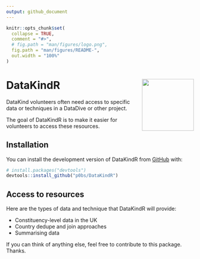 ```yaml
---
output: github_document
---
```


<!-- README.md is generated from README.Rmd. Please edit that file -->

```r
knitr::opts_chunk$set(
  collapse = TRUE,
  comment = "#>",
  # fig.path = "man/figures/logo.png",
  fig.path = "man/figures/README-",
  out.width = "100%"
)
```

# DataKindR <img src='man/figures/logo.png' align="right" height="139" />

<!-- badges: start -->
<!-- badges: end -->

DataKind volunteers often need access to specific data or techniques in a DataDive or other project. 

The goal of DataKindR is to make it easier for volunteers to access these resources.

## Installation

You can install the development version of DataKindR from [GitHub](https://github.com/) with:

``` r
# install.packages("devtools")
devtools::install_github("p0bs/DataKindR")
```
## Access to resources

Here are the types of data and technique that DataKindR will provide:

  * Constituency-level data in the UK
  * Country dedupe and join approaches
  * Summarising data

If you can think of anything else, feel free to contribute to this package. Thanks.
